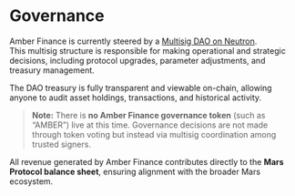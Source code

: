 # Governance

Amber Finance is currently steered by a [Multisig DAO on Neutron](https://daodao.zone/dao/neutron1ld67026gdnq4x2uyddhcdrtesxh0sypummyv9hsslm8es8yej8fqct70qj/home).  
This multisig structure is responsible for making operational and strategic decisions, including protocol upgrades, parameter adjustments, and treasury management.

The DAO treasury is fully transparent and viewable on-chain, allowing anyone to audit asset holdings, transactions, and historical activity.

> **Note:** There is **no Amber Finance governance token** (such as “AMBER”) live at this time. Governance decisions are not made through token voting but instead via multisig coordination among trusted signers.

All revenue generated by Amber Finance contributes directly to the **Mars Protocol balance sheet**, ensuring alignment with the broader Mars ecosystem.
